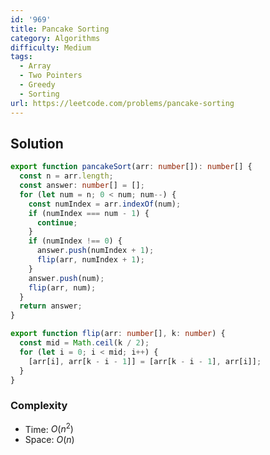 ```yaml
---
id: '969'
title: Pancake Sorting
category: Algorithms
difficulty: Medium
tags:
  - Array
  - Two Pointers
  - Greedy
  - Sorting
url: https://leetcode.com/problems/pancake-sorting
---
```


## Solution

```typescript filename="solution.ts" copy
export function pancakeSort(arr: number[]): number[] {
  const n = arr.length;
  const answer: number[] = [];
  for (let num = n; 0 < num; num--) {
    const numIndex = arr.indexOf(num);
    if (numIndex === num - 1) {
      continue;
    }
    if (numIndex !== 0) {
      answer.push(numIndex + 1);
      flip(arr, numIndex + 1);
    }
    answer.push(num);
    flip(arr, num);
  }
  return answer;
}

export function flip(arr: number[], k: number) {
  const mid = Math.ceil(k / 2);
  for (let i = 0; i < mid; i++) {
    [arr[i], arr[k - i - 1]] = [arr[k - i - 1], arr[i]];
  }
}
```

### Complexity

- Time: $O(n^2)$
- Space: $O(n)$
